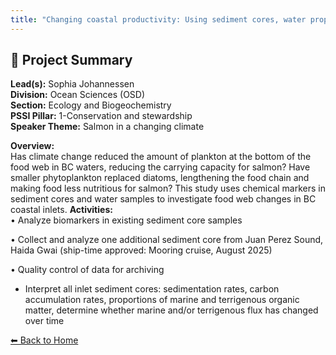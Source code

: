 ---
title: "Changing coastal productivity: Using sediment cores, water properties and archived plankton data to identify changes at the bottom of the food web in BC’s coastal waters"
---

## 🧬 Project Summary

**Lead(s):** Sophia Johannessen  
**Division:** Ocean Sciences (OSD)  
**Section:** Ecology and Biogeochemistry  
**PSSI Pillar:** 1-Conservation and stewardship  
**Speaker Theme:** Salmon in a changing climate  

**Overview:**  
Has climate change reduced the amount of plankton at the bottom of the food web in BC waters, reducing the carrying capacity for salmon? Have smaller phytoplankton replaced diatoms, lengthening the food chain and making food less nutritious for salmon? This study uses chemical markers in sediment cores and water samples to investigate food web changes in BC coastal inlets.
**Activities:**  
•	Analyze biomarkers in existing sediment core samples 
•	Collect and analyze one additional sediment core from Juan Perez Sound, Haida Gwai (ship-time approved: Mooring cruise, August 2025)
•	Quality control of data for archiving
- Interpret all inlet sediment cores: sedimentation rates, carbon accumulation rates, proportions of marine and terrigenous organic matter, determine whether marine and/or terrigenous flux has changed over time

[⬅ Back to Home](../index.qmd)
